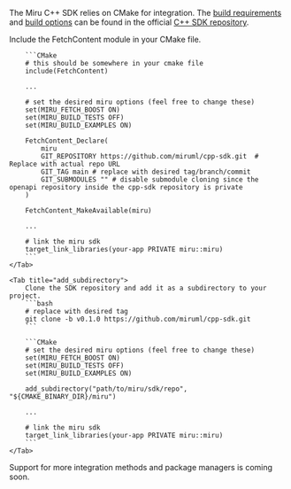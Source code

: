 The Miru C++ SDK relies on CMake for integration. The [build requirements](https://github.com/miruml/cpp-sdk?tab=readme-ov-file#build-requirements) and [build options](https://github.com/miruml/cpp-sdk?tab=readme-ov-file#cmake-options) can be found in the official [C++ SDK repository](https://github.com/miruml/cpp-sdk).

<Tabs>
    <Tab title="FetchContent">
        Include the FetchContent module in your CMake file.

        ```CMake
        # this should be somewhere in your cmake file
        include(FetchContent)

        ...

        # set the desired miru options (feel free to change these)
        set(MIRU_FETCH_BOOST ON)
        set(MIRU_BUILD_TESTS OFF)
        set(MIRU_BUILD_EXAMPLES ON)

        FetchContent_Declare(
            miru
            GIT_REPOSITORY https://github.com/miruml/cpp-sdk.git  # Replace with actual repo URL
            GIT_TAG main # replace with desired tag/branch/commit
            GIT_SUBMODULES "" # disable submodule cloning since the openapi repository inside the cpp-sdk repository is private
        )

        FetchContent_MakeAvailable(miru)

        ...

        # link the miru sdk 
        target_link_libraries(your-app PRIVATE miru::miru)
        ```
    </Tab>

    <Tab title="add_subdirectory">
        Clone the SDK repository and add it as a subdirectory to your project.
        ```bash
        # replace with desired tag
        git clone -b v0.1.0 https://github.com/miruml/cpp-sdk.git
        ```

        ```CMake
        # set the desired miru options (feel free to change these)
        set(MIRU_FETCH_BOOST ON)
        set(MIRU_BUILD_TESTS OFF)
        set(MIRU_BUILD_EXAMPLES ON)

        add_subdirectory("path/to/miru/sdk/repo", "${CMAKE_BINARY_DIR}/miru")

        ...

        # link the miru sdk
        target_link_libraries(your-app PRIVATE miru::miru)
        ```
    </Tab>
</Tabs>

<Note>
    Support for more integration methods and package managers is coming soon.
</Note>